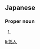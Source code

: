 ==Japanese==
{{ja-kanjitab|あき|ひと}}

===Proper noun===
{{ja-pos|あきひと|proper}}

# {{given name|male|lang=ja|sort=あきひと}}

[[li:彰人]]